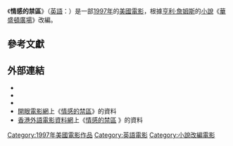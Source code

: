 {{noteTA
|T=zh-hk:華府廣場; zh-mo:情感的禁區 (電影); zh-cn:华盛顿广场 (电影);
|G1=Movie
|G2=Show
|1=zh-hk:華府廣場; zh-mo:情感的禁區; zh-cn:华盛顿广场;
}}

{{Infobox film
|name           = 情感的禁區
|original_name  = {{lang|en|''Washington Square''}}
| image          = Washington_Square_(Hong_Kong_version_VCD_cover).JPG
| alt            = 
| caption        = [[廣視娛樂有限公司|廣視娛樂]]發行香港版[[VCD|VCD]]封面
| director       = [[阿格涅絲卡·霍蘭|安妮絲嘉·賀蘭]]
| producer       = {{Plainlist|
* {{link-en|羅渣·班寶|Roger Birnbaum}}
* Julie Bergman Sender
}}
| screenplay     = Carol Doyle
| based on       = {{based on|''[[Washington_Square_(novel)|Washington Square]]''|[[Henry_James|Henry James]]}}
| starring       = {{Plainlist|
* [[珍妮佛·傑森·李|珍妮花·積遜·李]]
* [[亞伯特·芬尼|艾爾拔·芬尼]]
* {{link-en|賓·卓別靈|Ben Chaplin}}
* [[瑪姬·史密芙|瑪姬·史密芙]]
* [[Judith_Ivey|Judith Ivey]]
}}
| music          = [[Jan_A.P._Kaczmarek|Jan A.P. Kaczmarek]]
| cinematography = [[Jerzy_Zielinski|Jerzy Zielinski]]
| editing        = David Siegel
| production companies = {{Plainlist|
* Alchemy Filmworks
* [[Caravan_Pictures|Caravan Pictures]]
* [[荷里活影片|荷里活影片]]
}}
| distributor    = [[華特迪士尼影業集團|Buena Vista Pictures]]
| released       = {{Film date|1997|09|12|[[多倫多國際電影節|TIFF]]|1997|10|10}}
| runtime        = 116[[分鐘|分鐘]]<!--Theatrical runtime: 115:42--><ref>{{cite web | url=http://bbfc.co.uk/releases/washington-square-1998-2 | title=''WASHINGTON SQUARE'' (PG) | work=[[British_Board_of_Film_Classification|British Board of Film Classification]] | date=March 9, 1998 | accessdate=July 25, 2015 | archive-date=2016-08-28 | archive-url=https://archive.is/20160828002634/http://bbfc.co.uk/releases/washington-square-1998-2 | dead-url=no }}</ref>
| country        = {{USA}}
| language       = [[英語|英語]]、[[法語|法語]]
| budget         = 1500萬[[美元|美元]]
| gross          = 190萬[[美元|美元]]<ref name="mojo">{{cite web | url=http://www.boxofficemojo.com/movies/?id=washingtonsquare.htm | title=Washington Square (1997) | work=[[Box_Office_Mojo|Box Office Mojo]] | publisher=[[Internet_Movie_Database|Internet Movie Database]] | date=April 17, 1998 | accessdate=July 25, 2015 | archive-date=2017-03-17 | archive-url=https://web.archive.org/web/20170317154238/http://www.boxofficemojo.com/movies/?id=washingtonsquare.htm | dead-url=no }}</ref>
| followed_by   =
| hk_name       = 華府廣場 {{small|(影院上映譯名)}}<br />情感的禁區 {{small|(DVD/VCD譯名)}}
| mo_name      = 情感的禁區
}}
{{Portal box|電影|美國}}

《'''情感的禁區'''》（[[英語|英語]]：{{lang|en|''Washington Square''}}）是一部[[1997年電影|1997年]]的[[美國電影|美國電影]]，根據[[亨利·詹姆斯|亨利·詹姆斯]]的[[小說|小說]]《[[華盛頓廣場_(小說)|華盛頓廣場]]》改編。

==參考文獻==
{{Reflist}}

== 外部連結 ==
* {{IMDb title|0120481|情感的禁區}}
* {{Amg movie|158682|情感的禁區}}
* {{Rotten-tomatoes|washington_square|情感的禁區}}
* [[開眼電影網|開眼電影網]]上《[http://app2.atmovies.com.tw/film/fWen90120481/ 情感的禁區]》的資料 {{zh-tw}}
* [[香港外語電影資料網|香港外語電影資料網]]上《[http://playitagain.info/site/2001/washington-square/ 情感的禁區] {{Wayback|url=http://playitagain.info/site/2001/washington-square/ |date=20161112014402 }}》的資料 {{zh-hk}}

[[Category:1997年美國電影作品|Category:1997年美國電影作品]]
[[Category:英語電影|Category:英語電影]]
[[Category:小說改編電影|Category:小說改編電影]]